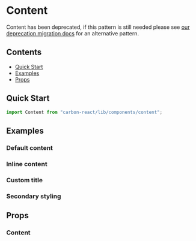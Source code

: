 

<Meta of={ContentStories} />

# Content

<DeprecationWarning>
Content has been deprecated, if this pattern is still needed please see <a style={{color: "white"}} href="../?path=/docs/documentation-deprecation-migration--docs#content">our deprecation migration docs</a> for an alternative pattern.
</DeprecationWarning>

## Contents

- [Quick Start](#quick-start)
- [Examples](#examples)
- [Props](#props)

## Quick Start

```js
import Content from "carbon-react/lib/components/content";
```

## Examples

### Default content

<Canvas of={ContentStories.DefaultStory} />

### Inline content

<Canvas of={ContentStories.InlineContent} />

### Custom title

<Canvas of={ContentStories.CustomTitle} />

### Secondary styling

<Canvas of={ContentStories.SecondaryStyling} />

## Props

### Content

<ArgTypes of={ContentStories} />
